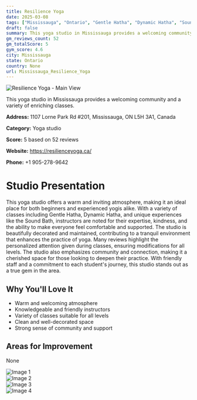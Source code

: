```yaml
---
title: Resilience Yoga
date: 2025-03-08
tags: ["Mississauga", "Ontario", "Gentle Hatha", "Dynamic Hatha", "Sound Bath", "welcoming", "community", "Mississauga"]  
draft: false
summary: This yoga studio in Mississauga provides a welcoming community and a variety of enriching classes.
gm_reviews_count: 52
gm_totalScore: 5
gym_score: 4.6
city: Mississauga
state: Ontario
country: None
url: Mississauga_Resilience_Yoga
---
```


<div className="aspect-[16/9] relative my-8">
  <img 
    src="https://lh5.googleusercontent.com/p/AF1QipP_LgAw5P-63whApRVlyOfC6dfIAVaS9bKrdiDF=w1920-h1080-k-no"
    alt="Resilience Yoga - Main View"
    className="object-cover absolute inset-0 w-full h-full rounded-lg"
  />
</div>

This yoga studio in Mississauga provides a welcoming community and a variety of enriching classes.

**Address:** 1107 Lorne Park Rd #201, Mississauga, ON L5H 3A1, Canada

**Category:** Yoga studio

**Score:** 5 based on 52 reviews

**Website:** https://resilienceyoga.ca/

**Phone:** +1 905-278-9642

# Studio Presentation

This yoga studio offers a warm and inviting atmosphere, making it an ideal place for both beginners and experienced yogis alike. With a variety of classes including Gentle Hatha, Dynamic Hatha, and unique experiences like the Sound Bath, instructors are noted for their expertise, kindness, and the ability to make everyone feel comfortable and supported. The studio is beautifully decorated and maintained, contributing to a tranquil environment that enhances the practice of yoga. Many reviews highlight the personalized attention given during classes, ensuring modifications for all levels. The studio also emphasizes community and connection, making it a cherished space for those looking to deepen their practice. With friendly staff and a commitment to each student's journey, this studio stands out as a true gem in the area.



## Why You'll Love It

- Warm and welcoming atmosphere
- Knowledgeable and friendly instructors
- Variety of classes suitable for all levels
- Clean and well-decorated space
- Strong sense of community and support

## Areas for Improvement

None

<div className="grid grid-cols-1 xl:grid-cols-2 gap-4 my-8">
<div className="aspect-[4/3] relative"><img src="https://lh5.googleusercontent.com/p/AF1QipNMaH3fzgoafhpBRDylu7-0SAKEfmoN56WD-9pt=w1920-h1080-k-no" alt="Image 1" className="object-cover absolute inset-0 w-full h-full rounded-lg" /></div>
<div className="aspect-[4/3] relative"><img src="https://lh5.googleusercontent.com/p/AF1QipPtOTNv-O2zc9dP4KqUkzyCnLbOZecgX7v_drBY=w1920-h1080-k-no" alt="Image 2" className="object-cover absolute inset-0 w-full h-full rounded-lg" /></div>
<div className="aspect-[4/3] relative"><img src="https://lh5.googleusercontent.com/p/AF1QipNdgGZtuvzux2cmzC9c07MfBviWJmEEL16xTaLr=w1920-h1080-k-no" alt="Image 3" className="object-cover absolute inset-0 w-full h-full rounded-lg" /></div>
<div className="aspect-[4/3] relative"><img src="https://lh5.googleusercontent.com/p/AF1QipPLlw0rJBL-BqiAveEQXlxwHr38KRJ2U9T5tV2T=w1920-h1080-k-no" alt="Image 4" className="object-cover absolute inset-0 w-full h-full rounded-lg" /></div>
</div>